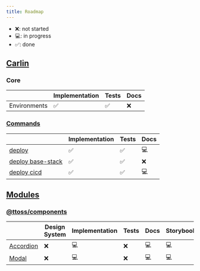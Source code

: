 ```yaml
---
title: Roadmap
---
```


- ❌: not started
- 💻: in progress
- ✅: done

## [Carlin](/docs/carlin)

### Core

|              | Implementation | Tests | Docs |
| ------------ | -------------- | ----- | ---- |
| Environments | ✅             | ✅    | ❌   |

### [Commands](/docs/carlin/commands)

|                                                              | Implementation | Tests | Docs |
| ------------------------------------------------------------ | -------------- | ----- | ---- |
| [deploy](/docs/carlin/commands/deploy)                       | ✅             | ✅    | 💻   |
| [deploy base-stack](/docs/carlin/commands/deploy-base-stack) | ✅             | ✅    | ❌   |
| [deploy cicd](/docs/carlin/commands/deploy-cicd)             | ✅             | ✅    | 💻   |

## [Modules](/docs/modules/)

### [@ttoss/components](/docs/modules/packages/components/)

|                                                          | Design System | Implementation | Tests | Docs | Storybook |
| -------------------------------------------------------- | ------------- | -------------- | ----- | ---- | --------- |
| [Accordion](/docs/modules/packages/components/accordion) | ❌            | 💻             | ❌    | 💻   | 💻        |
| [Modal](/docs/modules/packages/components/modal)         | ❌            | 💻             | ❌    | 💻   | 💻        |
